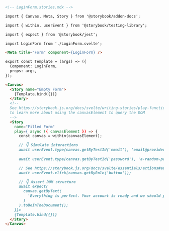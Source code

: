 ```md
<!-- LoginForm.stories.mdx -->

import { Canvas, Meta, Story } from '@storybook/addon-docs';

import { within, userEvent } from '@storybook/testing-library';

import { expect } from '@storybook/jest';

import LoginForm from './LoginForm.svelte';

<Meta title="Form" component={LoginForm} />

export const Template = (args) => ({
  Component: LoginForm,
  props: args,
});

<Canvas>
  <Story name="Empty Form">
    {Template.bind({})}
  </Story>
  <!--  
  See https://storybook.js.org/docs/svelte/writing-stories/play-function#working-with-the-canvas
  to learn more about using the canvasElement to query the DOM
  -->
  <Story
    name="Filled Form"
    play={ async ({ canvasElement }) => {
      const canvas = within(canvasElement);

      // 👇 Simulate interactions
      await userEvent.type(canvas.getByTestId('email'), 'email@provider.com');
      
      await userEvent.type(canvas.getByTestId('password'), 'a-random-password');

      // See https://storybook.js.org/docs/svelte/essentials/actions#automatically-matching-args to learn how to setup logging in the Actions panel
      await userEvent.click(canvas.getByRole('button'));

      // 👇 Assert DOM structure
      await expect(
        canvas.getByText(
          'Everything is perfect. Your account is ready and we should probably get you started!'
        )
      ).toBeInTheDocument();
    }}>
    {Template.bind({})}
  </Story>
</Canvas>
```